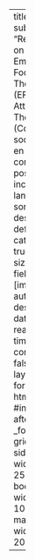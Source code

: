 ---
title: "Blog"
subtitle: "Reflections on Emotionally Focused Therapy (EFT) and Attachment Theory (Coming soon)"
lang: en
listing:
  contents: posts
  include:
    lang: en
  sort: "date desc"
  type: default
  categories: true
  page-size: 9
  fields: [image, author, title, description, date, reading-time]  
comments: false
page-layout: full
format: 
  html:
    #include-after-body: _footer.html 
    grid:
      sidebar-width: 250px
      body-width: 1000px
      margin-width: 200px

---